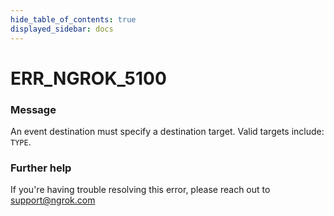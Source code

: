 ```yaml
---
hide_table_of_contents: true
displayed_sidebar: docs
---
```



# ERR_NGROK_5100

### Message

An event destination must specify a destination target. Valid targets include: `TYPE`.

<ErrorDetails error="err_ngrok_5100" />

### Further help

If you're having trouble resolving this error, please reach out to [support@ngrok.com](mailto:support@ngrok.com?subject=Help%20with%20ERR_NGROK_5100)

